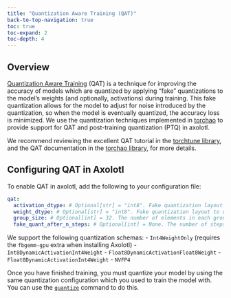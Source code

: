 ```yaml
---
title: "Quantization Aware Training (QAT)"
back-to-top-navigation: true
toc: true
toc-expand: 2
toc-depth: 4
---
```


## Overview

[Quantization Aware Training](https://pytorch.org/blog/introduction-to-quantization-on-pytorch/#quantization-aware-training) (QAT) is a technique for improving the accuracy of models which are quantized
by applying "fake" quantizations to the model's weights (and optionally, activations) during training. This fake
quantization allows for the model to adjust for noise introduced by the quantization, so when the model is eventually
quantized, the accuracy loss is minimized. We use the quantization techniques implemented in [torchao](https://github.com/pytorch/ao) to provide
support for QAT and post-training quantization (PTQ) in axolotl.

We recommend reviewing the excellent QAT tutorial in the [torchtune library](https://pytorch.org/torchtune/main/tutorials/qat_finetune.html#quantizing-the-qat-model),
and the QAT documentation in the [torchao library](https://github.com/pytorch/ao/tree/main/torchao/quantization/qat), for more details.

## Configuring QAT in Axolotl

To enable QAT in axolotl, add the following to your configuration file:

```yaml
qat:
  activation_dtype: # Optional[str] = "int8". Fake quantization layout to use for activation quantization. Valid options are "int4", "int8", "float8"
  weight_dtype: # Optional[str] = "int8". Fake quantization layout to use for weight quantization. Valid options are "int4", "fp8", and "nvfp4".
  group_size: # Optional[int] = 32. The number of elements in each group for per-group fake quantization
  fake_quant_after_n_steps: # Optional[int] = None. The number of steps to apply fake quantization after
```

We support the following quantization schemas:
- `Int4WeightOnly` (requires the `fbgemm-gpu` extra when installing Axolotl)
- `Int8DynamicActivationInt4Weight`
- `Float8DynamicActivationFloat8Weight`
- `Float8DynamicActivationInt4Weight`
- `NVFP4`

Once you have finished training, you must quantize your model by using the same quantization configuration which you used to train the model with. You can use the [`quantize`](./quantize.qmd) command to do this.
